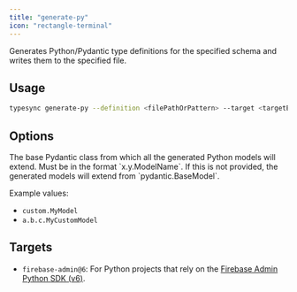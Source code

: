 ```yaml
---
title: "generate-py"
icon: "rectangle-terminal"
---
```



Generates Python/Pydantic type definitions for the specified schema and writes them to the specified file.

## Usage

```bash
typesync generate-py --definition <filePathOrPattern> --target <targetEnvironment> --outFile <filePath> --indentation <indentation> --customPydanticBase <classImportPath> --debug <debug>
```

## Options

<DefinitionOption />
<TargetOption />
<OutFileOption />

<ParamField type="string" path="customPydanticBase">
  The base Pydantic class from which all the generated Python models will extend. Must be in the format `x.y.ModelName`. If this is not provided, the generated models will extend from `pydantic.BaseModel`.

Example values:

- `custom.MyModel`
- `a.b.c.MyCustomModel`

</ParamField>

<IndentationOption />
<DebugOption />

## Targets

- `firebase-admin@6`: For Python projects that rely on the [Firebase Admin Python SDK (v6)](https://github.com/firebase/firebase-admin-python).
